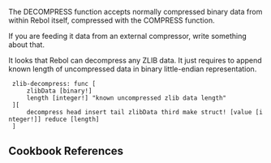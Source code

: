 {{Cookbook|title=How to DECOMPRESS ZLIB data|author=Oldes|level=2|category=Data Processing}}

The DECOMPRESS function accepts normally compressed binary data from within Rebol itself, compressed with the COMPRESS function.

If you are feeding it data from an external compressor, write something about that.

It looks that Rebol can decompress any ZLIB data. It just requires to append known length of uncompressed data in binary little-endian representation. 

  zlib-decompress: func [
      zlibData [binary!]
      length [integer!] "known uncompressed zlib data length"
  ][
      decompress head insert tail zlibData third make struct! [value [integer!]] reduce [length]
  ]

==Cookbook References==

{{:Cookbook References}}